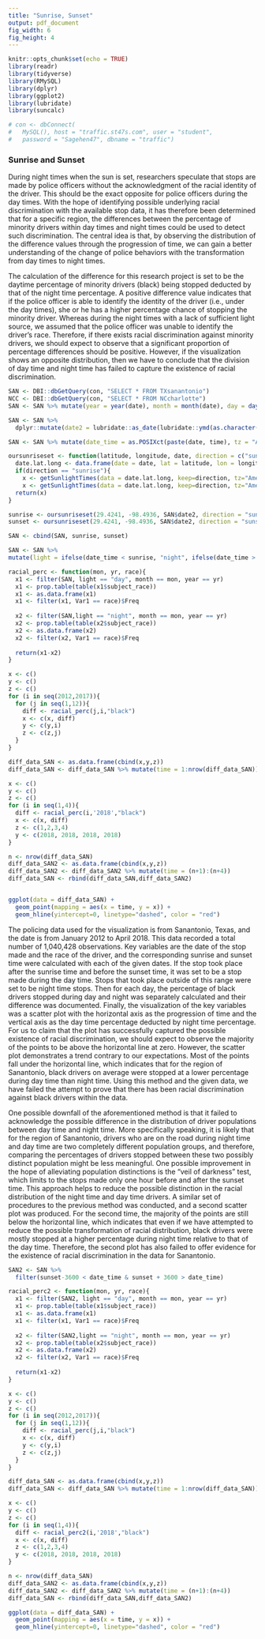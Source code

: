 ```yaml
---
title: "Sunrise, Sunset"
output: pdf_document
fig_width: 6 
fig_height: 4 
---
```



```r
knitr::opts_chunk$set(echo = TRUE)
library(readr)
library(tidyverse)
library(RMySQL)
library(dplyr)
library(ggplot2)
library(lubridate)
library(suncalc)

# con <- dbConnect(
#   MySQL(), host = "traffic.st47s.com", user = "student", 
#   password = "Sagehen47", dbname = "traffic")
```

### Sunrise and Sunset 

During night times when the sun is set, researchers speculate that stops are made by police officers without the acknowledgment of the racial identity of the driver. This should be the exact opposite for police officers during the day times. With the hope of identifying possible underlying racial discrimination with the available stop data, it has therefore been determined that for a specific region, the differences between the percentage of minority drivers within day times and night times could be used to detect such discrimination. The central idea is that, by observing the distribution of the difference values through the progression of time, we can gain a better understanding of the change of police behaviors with the transformation from day times to night times.

The calculation of the difference for this research project is set to be the daytime percentage of minority drivers (black) being stopped deducted by that of the night time percentage. A positive difference value indicates that if the police officer is able to identify the identity of the driver (i.e., under the day times), she or he has a higher percentage chance of stopping the minority driver. Whereas during the night times with a lack of sufficient light source, we assumed that the police officer was unable to identify the driver's race. Therefore, if there exists racial discrimination against minority drivers, we should expect to observe that a significant proportion of percentage differences should be positive. However, if the visualization shows an opposite distribution, then we have to conclude that the division of day time and night time has failed to capture the existence of racial discrimination.

```r
SAN <- DBI::dbGetQuery(con, "SELECT * FROM TXsanantonio")
NCC <- DBI::dbGetQuery(con, "SELECT * FROM NCcharlotte")
SAN <- SAN %>% mutate(year = year(date), month = month(date), day = day(date), daywk = wday(date),dayyr = yday(date))
```

```r
SAN <- SAN %>%
  dplyr::mutate(date2 = lubridate::as_date(lubridate::ymd(as.character(date)))) 

SAN <- SAN %>% mutate(date_time = as.POSIXct(paste(date, time), tz = "America/Chicago", format = "%Y-%m-%d %H:%M:%OS"))

oursunriseset <- function(latitude, longitude, date, direction = c("sunrise", "sunset")) {
  date.lat.long <- data.frame(date = date, lat = latitude, lon = longitude)
  if(direction == "sunrise"){
    x <- getSunlightTimes(data = date.lat.long, keep=direction, tz="America/Chicago")$sunrise }else{
    x <- getSunlightTimes(data = date.lat.long, keep=direction, tz="America/Chicago")$sunset  }
  return(x)
}

sunrise <- oursunriseset(29.4241, -98.4936, SAN$date2, direction = "sunrise")
sunset <- oursunriseset(29.4241, -98.4936, SAN$date2, direction = "sunset")

SAN <- cbind(SAN, sunrise, sunset)

SAN <- SAN %>%
mutate(light = ifelse(date_time < sunrise, "night", ifelse(date_time > sunset, "night", "day")))

racial_perc <- function(mon, yr, race){
  x1 <- filter(SAN, light == "day", month == mon, year == yr)
  x1 <- prop.table(table(x1$subject_race)) 
  x1 <- as.data.frame(x1)
  x1 <- filter(x1, Var1 == race)$Freq
  
  x2 <- filter(SAN,light == "night", month == mon, year == yr)
  x2 <- prop.table(table(x2$subject_race)) 
  x2 <- as.data.frame(x2)
  x2 <- filter(x2, Var1 == race)$Freq
  
  return(x1-x2)
}

x <- c()
y <- c()
z <- c()
for (i in seq(2012,2017)){
  for (j in seq(1,12)){
    diff <- racial_perc(j,i,"black")
    x <- c(x, diff)
    y <- c(y,i)
    z <- c(z,j)
  }
}

diff_data_SAN <- as.data.frame(cbind(x,y,z))
diff_data_SAN <- diff_data_SAN %>% mutate(time = 1:nrow(diff_data_SAN))

x <- c()
y <- c()
z <- c()
for (i in seq(1,4)){
  diff <- racial_perc(i,'2018',"black")
  x <- c(x, diff)
  z <- c(1,2,3,4)
  y <- c(2018, 2018, 2018, 2018)
}

n <- nrow(diff_data_SAN)
diff_data_SAN2 <- as.data.frame(cbind(x,y,z))
diff_data_SAN2 <- diff_data_SAN2 %>% mutate(time = (n+1):(n+4))
diff_data_SAN <- rbind(diff_data_SAN,diff_data_SAN2)


ggplot(data = diff_data_SAN) + 
  geom_point(mapping = aes(x = time, y = x)) +
  geom_hline(yintercept=0, linetype="dashed", color = "red")

```


The policing data used for the visualization is from Sanantonio, Texas, and the date is from January 2012 to April 2018. This data recorded a total number of 1,040,428 observations. Key variables are the date of the stop made and the race of the driver, and the corresponding sunrise and sunset time were calculated with each of the given dates. If the stop took place after the sunrise time and before the sunset time, it was set to be a stop made during the day time. Stops that took place outside of this range were set to be night time stops. Then for each day, the percentage of black drivers stopped during day and night was separately calculated and their difference was documented. Finally, the visualization of the key variables was a scatter plot with the horizontal axis as the progression of time and the vertical axis as the day time percentage deducted by night time percentage. For us to claim that the plot has successfully captured the possible existence of racial discrimination, we should expect to observe the majority of the points to be above the horizontal line at zero. However, the scatter plot demonstrates a trend contrary to our expectations. Most of the points fall under the horizontal line, which indicates that for the region of Sanantonio, black drivers on average were stopped at a lower percentage during day time than night time. Using this method and the given data, we have failed the attempt to prove that there has been racial discrimination against black drivers within the data.

One possible downfall of the aforementioned method is that it failed to acknowledge the possible difference in the distribution of driver populations between day time and night time. More specifically speaking, it is likely that for the region of Sanantonio, drivers who are on the road during night time and day time are two completely different population groups, and therefore, comparing the percentages of drivers stopped between these two possibly distinct population might be less meaningful. One possible improvement in the hope of alleviating population distinctions is the "veil of darkness" test, which limits to the stops made only one hour before and after the sunset time. This approach helps to reduce the possible distinction in the racial distribution of the night time and day time drivers. A similar set of procedures to the previous method was conducted, and a second scatter plot was produced. For the second time, the majority of the points are still below the horizontal line, which indicates that even if we have attempted to reduce the possible transformation of racial distribution, black drivers were mostly stopped at a higher percentage during night time relative to that of the day time. Therefore, the second plot has also failed to offer evidence for the existence of racial discrimination in the data for Sanantonio.


```r
SAN2 <- SAN %>%
  filter(sunset-3600 < date_time & sunset + 3600 > date_time)

racial_perc2 <- function(mon, yr, race){
  x1 <- filter(SAN2, light == "day", month == mon, year == yr)
  x1 <- prop.table(table(x1$subject_race)) 
  x1 <- as.data.frame(x1)
  x1 <- filter(x1, Var1 == race)$Freq
  
  x2 <- filter(SAN2,light == "night", month == mon, year == yr)
  x2 <- prop.table(table(x2$subject_race)) 
  x2 <- as.data.frame(x2)
  x2 <- filter(x2, Var1 == race)$Freq
  
  return(x1-x2)
}

x <- c()
y <- c()
z <- c()
for (i in seq(2012,2017)){
  for (j in seq(1,12)){
    diff <- racial_perc(j,i,"black")
    x <- c(x, diff)
    y <- c(y,i)
    z <- c(z,j)
  }
}

diff_data_SAN <- as.data.frame(cbind(x,y,z))
diff_data_SAN <- diff_data_SAN %>% mutate(time = 1:nrow(diff_data_SAN))

x <- c()
y <- c()
z <- c()
for (i in seq(1,4)){
  diff <- racial_perc2(i,'2018',"black")
  x <- c(x, diff)
  z <- c(1,2,3,4)
  y <- c(2018, 2018, 2018, 2018)
}

n <- nrow(diff_data_SAN)
diff_data_SAN2 <- as.data.frame(cbind(x,y,z))
diff_data_SAN2 <- diff_data_SAN2 %>% mutate(time = (n+1):(n+4))
diff_data_SAN <- rbind(diff_data_SAN,diff_data_SAN2)

ggplot(data = diff_data_SAN) + 
  geom_point(mapping = aes(x = time, y = x)) +
  geom_hline(yintercept=0, linetype="dashed", color = "red")


```

